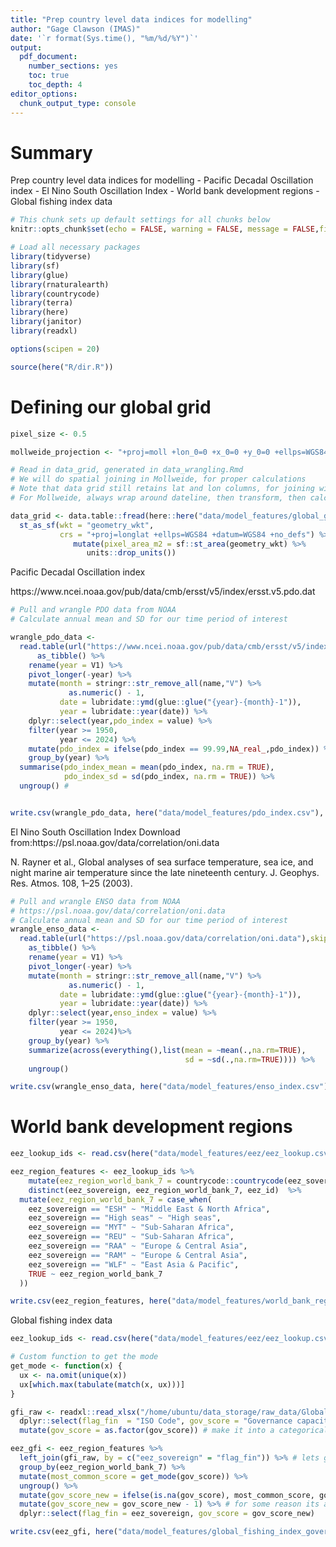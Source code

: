 ```yaml
---
title: "Prep country level data indices for modelling"
author: "Gage Clawson (IMAS)"
date: '`r format(Sys.time(), "%m/%d/%Y")`'
output: 
  pdf_document: 
    number_sections: yes
    toc: true
    toc_depth: 4
editor_options: 
  chunk_output_type: console
---
```


# Summary

Prep country level data indices for modelling
 - Pacific Decadal Oscillation index 
 - El Nino South Oscillation Index
 - World bank development regions
 - Global fishing index data 
 
```r
# This chunk sets up default settings for all chunks below
knitr::opts_chunk$set(echo = FALSE, warning = FALSE, message = FALSE,fig.width = 7.5,fig.height = 5,dev = 'png',dpi=300)
```

```r
# Load all necessary packages
library(tidyverse)
library(sf)
library(glue)
library(rnaturalearth)
library(countrycode)
library(terra)
library(here)
library(janitor)
library(readxl)

options(scipen = 20)

source(here("R/dir.R"))

```

# Defining our global grid

```r
pixel_size <- 0.5

mollweide_projection <- "+proj=moll +lon_0=0 +x_0=0 +y_0=0 +ellps=WGS84 +units=m +no_defs"

# Read in data_grid, generated in data_wrangling.Rmd
# We will do spatial joining in Mollweide, for proper calculations
# Note that data grid still retains lat and lon columns, for joining with non-spatial tibbles
# For Mollweide, always wrap around dateline, then transform, then calculate areas at end

data_grid <- data.table::fread(here::here("data/model_features/global_grid.csv")) %>%
  st_as_sf(wkt = "geometry_wkt",
           crs = "+proj=longlat +ellps=WGS84 +datum=WGS84 +no_defs") %>%
              mutate(pixel_area_m2 = sf::st_area(geometry_wkt) %>%
                 units::drop_units())
```

Pacific Decadal Oscillation index 

https://www.ncei.noaa.gov/pub/data/cmb/ersst/v5/index/ersst.v5.pdo.dat

```r

# Pull and wrangle PDO data from NOAA
# Calculate annual mean and SD for our time period of interest

wrangle_pdo_data <- 
  read.table(url("https://www.ncei.noaa.gov/pub/data/cmb/ersst/v5/index/ersst.v5.pdo.dat"), skip = 2) %>%
      as_tibble() %>%
    rename(year = V1) %>%
    pivot_longer(-year) %>%
    mutate(month = stringr::str_remove_all(name,"V") %>%
             as.numeric() - 1,
           date = lubridate::ymd(glue::glue("{year}-{month}-1")),
           year = lubridate::year(date)) %>%
    dplyr::select(year,pdo_index = value) %>%
    filter(year >= 1950,
           year <= 2024) %>%
    mutate(pdo_index = ifelse(pdo_index == 99.99,NA_real_,pdo_index)) %>%
    group_by(year) %>%
  summarise(pdo_index_mean = mean(pdo_index, na.rm = TRUE),
            pdo_index_sd = sd(pdo_index, na.rm = TRUE)) %>%
  ungroup() #


write.csv(wrangle_pdo_data, here("data/model_features/pdo_index.csv"), row.names = FALSE)

```

El Nino South Oscillation Index
Download from:https://psl.noaa.gov/data/correlation/oni.data

N. Rayner et al., Global analyses of sea surface temperature, sea ice, and night marine air temperature since the late nineteenth century. J. Geophys. Res. Atmos. 108, 1–25 (2003).

```r
# Pull and wrangle ENSO data from NOAA
# https://psl.noaa.gov/data/correlation/oni.data
# Calculate annual mean and SD for our time period of interest
wrangle_enso_data <- 
  read.table(url("https://psl.noaa.gov/data/correlation/oni.data"),skip=1,nrows=75) %>%
    as_tibble() %>%
    rename(year = V1) %>%
    pivot_longer(-year) %>%
    mutate(month = stringr::str_remove_all(name,"V") %>%
             as.numeric() - 1,
           date = lubridate::ymd(glue::glue("{year}-{month}-1")),
           year = lubridate::year(date)) %>%
    dplyr::select(year,enso_index = value) %>%
    filter(year >= 1950,
           year <= 2024)%>%
    group_by(year) %>%
    summarize(across(everything(),list(mean = ~mean(.,na.rm=TRUE),
                                       sd = ~sd(.,na.rm=TRUE)))) %>%
    ungroup()

write.csv(wrangle_enso_data, here("data/model_features/enso_index.csv"), row.names = FALSE)

```

# World bank development regions

```r

eez_lookup_ids <- read.csv(here("data/model_features/eez/eez_lookup.csv"))

eez_region_features <- eez_lookup_ids %>%
    mutate(eez_region_world_bank_7 = countrycode::countrycode(eez_sovereign,"iso3c","region"))%>%
    distinct(eez_sovereign, eez_region_world_bank_7, eez_id)  %>% 
  mutate(eez_region_world_bank_7 = case_when(
    eez_sovereign == "ESH" ~ "Middle East & North Africa", 
    eez_sovereign == "High seas" ~ "High seas", 
    eez_sovereign == "MYT" ~ "Sub-Saharan Africa",
    eez_sovereign == "REU" ~ "Sub-Saharan Africa",
    eez_sovereign == "RAA" ~ "Europe & Central Asia",
    eez_sovereign == "RAM" ~ "Europe & Central Asia",
    eez_sovereign == "WLF" ~ "East Asia & Pacific",
    TRUE ~ eez_region_world_bank_7
  ))

write.csv(eez_region_features, here("data/model_features/world_bank_regions.csv"), row.names = FALSE)

```

Global fishing index data 

```r
eez_lookup_ids <- read.csv(here("data/model_features/eez/eez_lookup.csv"))

# Custom function to get the mode
get_mode <- function(x) {
  ux <- na.omit(unique(x))
  ux[which.max(tabulate(match(x, ux)))]
}

gfi_raw <- readxl::read_xlsx("/home/ubuntu/data_storage/raw_data/Global Fishing Index 2021 - Data download V1.1/Global Fishing Index 2021 Data for Download V1.1.xlsx", sheet = 3, skip = 1)  %>% 
  dplyr::select(flag_fin  = "ISO Code", gov_score = "Governance capacity") %>%
  mutate(gov_score = as.factor(gov_score)) # make it into a categorical variable

eez_gfi <- eez_region_features %>%
  left_join(gfi_raw, by = c("eez_sovereign" = "flag_fin")) %>% # lets gapfill using the mode of the same world bank region
  group_by(eez_region_world_bank_7) %>%
  mutate(most_common_score = get_mode(gov_score)) %>%
  ungroup() %>%
  mutate(gov_score_new = ifelse(is.na(gov_score), most_common_score, gov_score)) %>%
  mutate(gov_score_new = gov_score_new - 1) %>% # for some reason its adding one?
  dplyr::select(flag_fin = eez_sovereign, gov_score = gov_score_new)

write.csv(eez_gfi, here("data/model_features/global_fishing_index_governance.csv"), row.names = FALSE)
```

